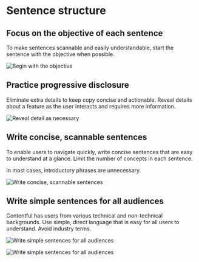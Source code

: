 # Sentence structure

## Focus on the objective of each sentence

To make sentences scannable and easily understandable, start the sentence with the objective when possible.

![Begin with the objective](/begin-with-objective.jpg)

## Practice progressive disclosure

Eliminate extra details to keep copy concise and actionable. Reveal details about a feature as the user interacts and requires more information.

![Reveal detail as necessary](/reveal-detail-as-needed.jpg)

## Write concise, scannable sentences

To enable users to navigate quickly, write concise sentences that are easy to understand at a glance. Limit the number of concepts in each sentence.

In most cases, introductory phrases are unnecessary.

![Write concise, scannable sentences](/concise-scannable-sentences.jpg)

## Write simple sentences for all audiences

Contentful has users from various technical and non-technical backgrounds. Use simple, direct language that is easy for all users to understand. Avoid industry terms.

![Write simple sentences for all audiences](/simple-sentences-1.jpg)

![Write simple sentences for all audiences](/simple-sentences-2.jpg)
